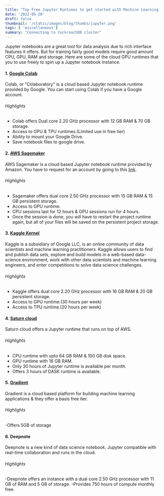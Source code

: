 ```yaml
---
title: "Top Free Jupyter Runtimes to get started with Machine Learning journey"
date: '2022-05-20'
draft: false
thumbnail: '/static/images/blog/thumbs/jupyter.png'
tags: [ 'miscellaneous']
summary: "Connecting to CockroachDB cluster"
---
```



Jupyter notebooks are a great tool for data analysis due to rich interface features it offers.
But for training fairly good models require good amount CPU, GPU, RAM and storage.
Here are some of the cloud GPU runtimes that you to use freely to spin up a Jupyter notebook instance.


#### 1. [Google Colab](https://colab.research.google.com/)
Colab, or "Colaboratory" is a cloud based Jupyter notebook runtime provided by Google.
You can start using Colab if you have a Google account.

###### Highlights
- Colab offers Dual core 2.20 GHz processor with 12 GB RAM & 70 GB storage.
- Access to GPU & TPU runtimes.(Limited use in free tier) 
- Ability to mount your Google Drive.
- Save notebook files to google drive.


#### 2. [AWS Sagemaker](https://studiolab.sagemaker.aws/)
AWS Sagemaker is a cloud based Jupyter notebook runtime provided by Amazon.
You have to request for an account by going to this [link](https://studiolab.sagemaker.aws/requestAccount).

###### Highlights
- Sagemaker offers dual core 2.50 GHz processor with 15 GB RAM & 15 GB persistent storage.
- Access to GPU runtime.
- CPU sessions last for 12 hours & GPU sessions run for 4 hours.
- Once the session is done, you will have to restart the project runtime again, but all of your files will be saved on the persistent project storage.



#### 3. [Kaggle Kernel](https://www.kaggle.com/)
Kaggle is a subsidiary of Google LLC, is an online community of data scientists and machine learning practitioners. Kaggle allows users to find and publish data sets, explore and build models in a web-based data-science environment, work with other data scientists and machine learning engineers, and enter competitions to solve data science challenges.

###### Highlights
- Kaggle offers dual core 2.20 GHz processor with 16 GB RAM & 20 GB persistent storage.
- Access to GPU runtime.(30 hours per week)
- Access to TPU runtime.(20 hours per week)




#### 4. [Saturn cloud](https://saturncloud.io/)
Saturn cloud offers a Jupyter runtime that runs on top of AWS.

###### Highlights
- CPU runtime with upto 64 GB RAM & 100 GB disk space.
- GPU runtime with 16 GB RAM.
- Only 30 hours of Jupyter runtime is available per month.
- Offers 3 hours of DASK runtime is available. 




#### 5. [Gradient](https://gradient.run/)
Gradient is a cloud based platform for building machine learning applications & they offer a basis free tier.

###### Highlights
-Offers 5GB of storage



#### 6. Deepnote
Deepnote is a new kind of data science notebook. Jupyter compatible with real-time collaboration and runs in the cloud.

###### Highlights
-Deepnote offers an instance with a dual core 2.50 GHz processor with 11 GB of RAM and 5 GB of storage.
-Provides 750 hours of compute monthly free.